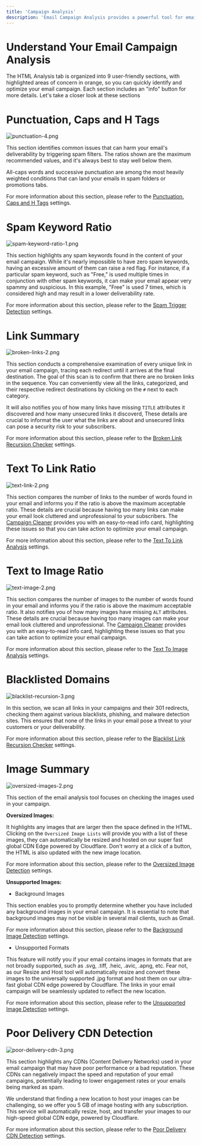 ```yaml
---
title: 'Campaign Analysis'
description: 'Email Campaign Analysis provides a powerful tool for email marketers to analyze and optimize their HTML code.'
---
```

# Understand Your Email Campaign Analysis 
The HTML Analysis tab is organized into 9 user-friendly sections, with highlighted areas of concern in orange, so you can quickly identify and optimize your email campaign. Each section includes an "info" button for more details. Let's take a closer look at these sections

# Punctuation, Caps and H Tags

![punctuation-4.png](/images/punctuation-4.png)

This section identifies common issues that can harm your email's deliverability by triggering spam filters. The ratios shown are the maximum recommended values, and it's always best to stay well below them.

All-caps words and successive punctuation are among the most heavily weighted conditions that can land your emails in spam folders or promotions tabs.

For more information about this section, please refer to the  [Punctuation, Caps and H Tags](/features-settings/punctuation-caps-h-tags) settings.

# Spam Keyword Ratio
![spam-keyword-ratio-1.png](/images/spam-keyword-ratio-1.png)

This section highlights any spam keywords found in the content of your email campaign. While it's nearly impossible to have zero spam keywords, having an excessive amount of them can raise a red flag. For instance, if a particular spam keyword, such as "Free," is used multiple times in conjunction with other spam keywords, it can make your email appear very spammy and suspicious. In this example, "Free" is used 7 times, which is considered high and may result in a lower deliverability rate. 

For more information about this section, please refer to the [Spam Trigger Detection](/features-settings/spam-trigger-detection) settings.

# Link Summary

![broken-links-2.png](/images/broken-links-2.png)

This section conducts a comprehensive examination of every unique link in your email campaign, tracing each redirect until it arrives at the final destination. The goal of this scan is to confirm that there are no broken links in the sequence. You can conveniently view all the links, categorized, and their respective redirect destinations by clicking on the `#` next to each category. 

It will also notifies you of how many links have missing `TITLE` attributes it discovered and how many unsecured links it discoverd, These details are crucial to informat the user what the links are about and unsecured links can pose a security risk to your subscribers. 

For more information about this section, please refer to the [Broken Link Recursion Checker](/features-settings/link-summary) settings.

# Text To Link Ratio

![text-link-2.png](/images/text-link-2.png)

This section compares the number of links to the number of words found in your email and informs you if the ratio is above the maximum acceptable ratio. These details are crucial because having too many links can make your email look cluttered and unprofessional to your subscribers. The [Campaign Cleaner](https://campaigncleaner.com) provides you with an easy-to-read info card, highlighting these issues so that you can take action to optimize your email campaign.

For more information about this section, please refer to the [Text To Link Analysis](/features-settings/text-to-link-analysis) settings.

# Text to Image Ratio
![text-image-2.png](/images/text-image-2.png)

This section compares the number of images to the number of words found in your email and informs you if the ratio is above the maximum acceptable ratio. It also notifies you of how many images have missing `ALT` attributes. These details are crucial because having too many images can make your email look cluttered and unprofessional. The [Campaign Cleaner](https://campaigncleaner.com) provides you with an easy-to-read info card, highlighting these issues so that you can take action to optimize your email campaign.

For more information about this section, please refer to the [Text To Image Analysis](/features-settings/text-to-image-analysis) settings.

# Blacklisted Domains

![blacklist-recursion-3.png](/images/blacklist-recursion-3.png)

In this section, we scan all links in your campaigns and their 301 redirects, checking them against various blacklists, phishing, and malware detection sites. This ensures that none of the links in your email pose a threat to your customers or your deliverability.

For more information about this section, please refer to the [Blacklist Link Recursion Checker](/features-settings/blacklisted-links) settings.

# Image Summary
![oversized-images-2.png](/images/oversized-images-2.png)

This section of the email analysis tool focuses on checking the images used in your campaign.

**Oversized Images:**

It highlights any images that are larger then the space defined in the HTML. Clicking on the `Oversized Image Lists` will provide you with a list of these images, they can automatically be resized and hosted on our super fast global CDN Edge powered by Cloudflare. Don't worry at a click of a button, the HTML is also updated with the new image location.

For more information about this section, please refer to the [Oversized Image Detection](/features-settings/image-summary) settings.

**Unsupported Images:**

- Background Images 

This section enables you to promptly determine whether you have included any background images in your email campaign. It is essential to note that background images may not be visible in several mail clients, such as Gmail. 

For more information about this section, please refer to the [Background Image Detection](/features-settings/background-image-detection) settings.

- Unsupported Formats

This feature will notify you if your email contains images in formats that are not broadly supported, such as .svg, .tiff, .heic, .avic, .apng, etc. Fear not, as our Resize and Host tool will automatically resize and convert these images to the universally supported .jpg format and host them on our ultra-fast global CDN edge powered by Cloudflare. The links in your email campaign will be seamlessly updated to reflect the new location.

For more information about this section, please refer to the [Unsupported Image Detection](/features-settings/unsupported-image-detection) settings.

# Poor Delivery CDN Detection
![poor-delivery-cdn-3.png](/images/poor-delivery-cdn-3.png)

This section highlights any CDNs (Content Delivery Networks) used in your email campaign that may have poor performance or a bad reputation. These CDNs can negatively impact the speed and reputation of your email campaigns, potentially leading to lower engagement rates or your emails being marked as spam.

We understand that finding a new location to host your images can be challenging, so we offer you 5 GB of image hosting with any subscription. This service will automatically resize, host, and transfer your images to our high-speed global CDN edge, powered by Cloudflare.

For more information about this section, please refer to the [Poor Delivery CDN Detection](/features-settings/poor-delivery-cdn-detection) settings.
